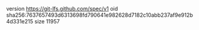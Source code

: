 version https://git-lfs.github.com/spec/v1
oid sha256:7637657493d6313698fd790641e982628d7182c10abb237af9e912b4d331e215
size 11957

